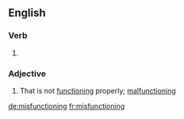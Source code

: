 ==English==

===Verb===
{{head|en}}

# {{present participle of|misfunction|lang=en}}

===Adjective===
{{en-adj}}

# That is not [[function]]ing properly; [[malfunctioning]]

[[de:misfunctioning]]
[[fr:misfunctioning]]